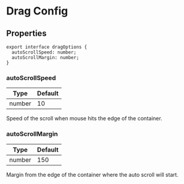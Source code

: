 # Drag Config

## Properties

```tsx
export interface dragOptions {
  autoScrollSpeed: number;
  autoScrollMargin: number;
}
```

### autoScrollSpeed

| Type   | Default |
| ------ | ------- |
| number | 10      |

Speed of the scroll when mouse hits the edge of the container.

### autoScrollMargin

| Type   | Default |
| ------ | ------- |
| number | 150      |

Margin from the edge of the container where the auto scroll will start.
